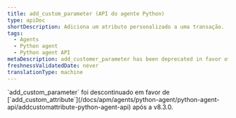 ```yaml
---
title: add_custom_parameter (API do agente Python)
type: apiDoc
shortDescription: Adiciona um atributo personalizado a uma transação.
tags:
  - Agents
  - Python agent
  - Python agent API
metaDescription: add_customer_parameter has been deprecated in favor of add_customer_attribute.
freshnessValidatedDate: never
translationType: machine
---
```


<Callout variant="important">
  `add_custom_parameter` foi descontinuado em favor de [`add_custom_attribute`](/docs/apm/agents/python-agent/python-agent-api/addcustomattribute-python-agent-api) após a v8.3.0.
</Callout>
